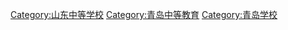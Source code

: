 [[Category:山东中等学校|Category:山东中等学校]]
[[Category:青岛中等教育‎|Category:青岛中等教育‎]]
[[Category:青岛学校|Category:青岛学校]]